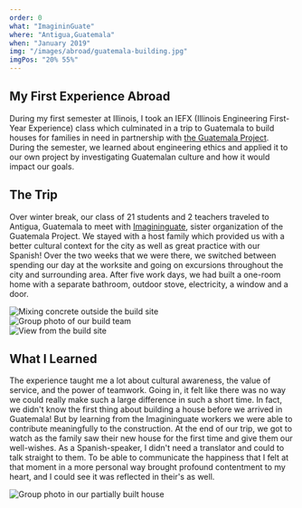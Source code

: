 ```yaml
---
order: 0
what: "ImagininGuate"
where: "Antigua,Guatemala"
when: "January 2019"
img: "/images/abroad/guatemala-building.jpg"
imgPos: "20% 55%"
---
```


## My First Experience Abroad
During my first semester at Illinois, I took an IEFX (Illinois Engineering First-Year Experience) class which culminated in a trip to Guatemala to build houses for families in need in partnership with [the Guatemala Project](https://www.theguatemalaproject.org/service-teams/). During the semester, we learned about engineering ethics and applied it to our own project by investigating Guatemalan culture and how it would impact our goals.

## The Trip
Over winter break, our class of 21 students and 2 teachers traveled to Antigua, Guatemala to meet with [Imagininguate](https://www.imagininguatemala.org/), sister organization of the Guatemala Project. We stayed with a host family which provided us with a better cultural context for the city as well as great practice with our Spanish! Over the two weeks that we were there, we switched between spending our day at the worksite and going on excursions throughout the city and surrounding area. After five work days, we had built a one-room home with a separate bathroom, outdoor stove, electricity, a window and a door.
<div class="img-grid">
    <div class="column">
        <img class="box-shadow-float-high" src="/images/abroad/guatemala-cement.jpg" alt="Mixing concrete outside the build site" loading="lazy" />
    </div>
    <div class="column">
        <div class="row">
            <img class="box-shadow-float-high" src="/images/abroad/guatemala-build-group.jpg" alt="Group photo of our build team" loading="lazy" />
        </div>
        <div class="row">
            <img class="box-shadow-float-high" src="/images/abroad/guatemala-build-peace.jpg" alt="View from the build site" loading="lazy" />
        </div>
    </div>
</div>

## What I Learned
The experience taught me a lot about cultural awareness, the value of service, and the power of teamwork. Going in, it felt like there was no way we could really make such a large difference in such a short time. In fact, we didn't know the first thing about building a house before we arrived in Guatemala! But by learning from the Imagininguate workers we were able to contribute meaningfully to the construction. At the end of our trip, we got to watch as the family saw their new house for the first time and give them our well-wishes. As a Spanish-speaker, I didn't need a translator and could to talk straight to them. To be able to communicate the happiness that I felt at that moment in a more personal way brought profound contentment to my heart, and I could see it was reflected in their's as well.

<img class="single-img box-shadow-float-high" src="/images/abroad/guatemala.jpg" alt="Group photo in our partially built house" loading="lazy" />